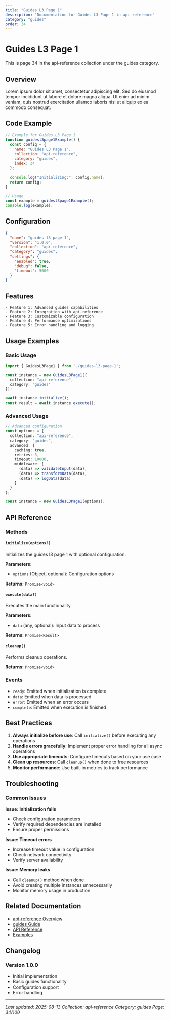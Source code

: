 ```yaml
---
title: "Guides L3 Page 1"
description: "Documentation for Guides L3 Page 1 in api-reference"
category: "guides"
order: 34
---
```


# Guides L3 Page 1

This is page 34 in the api-reference collection under the guides category.

## Overview

Lorem ipsum dolor sit amet, consectetur adipiscing elit. Sed do eiusmod tempor incididunt ut labore et dolore magna aliqua. Ut enim ad minim veniam, quis nostrud exercitation ullamco laboris nisi ut aliquip ex ea commodo consequat.

## Code Example

```javascript
// Example for Guides L3 Page 1
function guidesl3page1Example() {
  const config = {
    name: "Guides L3 Page 1",
    collection: "api-reference",
    category: "guides",
    index: 34
  };
  
  console.log("Initializing:", config.name);
  return config;
}

// Usage
const example = guidesl3page1Example();
console.log(example);
```

## Configuration

```json
{
  "name": "guides-l3-page-1",
  "version": "1.0.0",
  "collection": "api-reference",
  "category": "guides",
  "settings": {
    "enabled": true,
    "debug": false,
    "timeout": 5000
  }
}
```

## Features

    - Feature 1: Advanced guides capabilities
    - Feature 2: Integration with api-reference
    - Feature 3: Customizable configuration
    - Feature 4: Performance optimizations
    - Feature 5: Error handling and logging

## Usage Examples

### Basic Usage

```typescript
import { GuidesL3Page1 } from './guides-l3-page-1';

const instance = new GuidesL3Page1({
  collection: "api-reference",
  category: "guides"
});

await instance.initialize();
const result = await instance.execute();
```

### Advanced Usage

```typescript
// Advanced configuration
const options = {
  collection: "api-reference",
  category: "guides",
  advanced: {
    caching: true,
    retries: 3,
    timeout: 10000,
    middleware: [
      (data) => validateInput(data),
      (data) => transformData(data),
      (data) => logData(data)
    ]
  }
};

const instance = new GuidesL3Page1(options);
```

## API Reference

### Methods

#### `initialize(options?)`

Initializes the guides l3 page 1 with optional configuration.

**Parameters:**
- `options` (Object, optional): Configuration options

**Returns:** `Promise<void>`

#### `execute(data?)`

Executes the main functionality.

**Parameters:**
- `data` (any, optional): Input data to process

**Returns:** `Promise<Result>`

#### `cleanup()`

Performs cleanup operations.

**Returns:** `Promise<void>`

### Events

- `ready`: Emitted when initialization is complete
- `data`: Emitted when data is processed
- `error`: Emitted when an error occurs
- `complete`: Emitted when execution is finished

## Best Practices

1. **Always initialize before use**: Call `initialize()` before executing any operations
2. **Handle errors gracefully**: Implement proper error handling for all async operations
3. **Use appropriate timeouts**: Configure timeouts based on your use case
4. **Clean up resources**: Call `cleanup()` when done to free resources
5. **Monitor performance**: Use built-in metrics to track performance

## Troubleshooting

### Common Issues

**Issue: Initialization fails**
- Check configuration parameters
- Verify required dependencies are installed
- Ensure proper permissions

**Issue: Timeout errors**
- Increase timeout value in configuration
- Check network connectivity
- Verify server availability

**Issue: Memory leaks**
- Call `cleanup()` method when done
- Avoid creating multiple instances unnecessarily
- Monitor memory usage in production

## Related Documentation

- [api-reference Overview](../index)
- [guides Guide](../guides/index)
- [API Reference](../api/index)
- [Examples](../examples/index)

## Changelog

### Version 1.0.0
- Initial implementation
- Basic guides functionality
- Configuration support
- Error handling

---

*Last updated: 2025-08-13*
*Collection: api-reference*
*Category: guides*
*Page: 34/100*

